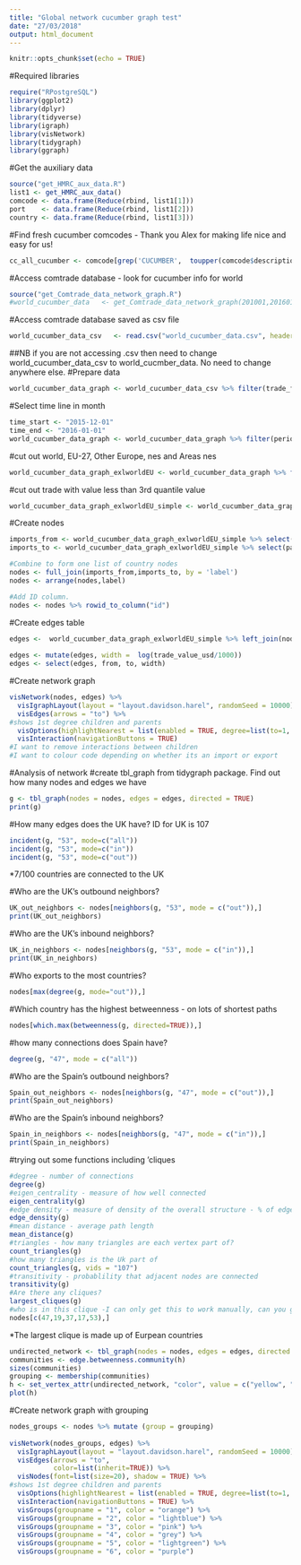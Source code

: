 ```yaml
---
title: "Global network cucumber graph test"
date: "27/03/2018"
output: html_document
---
```


```r
knitr::opts_chunk$set(echo = TRUE)
```

#Required libraries
```r
require("RPostgreSQL")
library(ggplot2)
library(dplyr)
library(tidyverse)
library(igraph)
library(visNetwork)
library(tidygraph)
library(ggraph)
```

#Get the auxiliary data
```r
source("get_HMRC_aux_data.R")
list1 <- get_HMRC_aux_data()
comcode <- data.frame(Reduce(rbind, list1[1]))
port    <- data.frame(Reduce(rbind, list1[2]))
country <- data.frame(Reduce(rbind, list1[3]))
```

#Find fresh cucumber comcodes - Thank you Alex for making life nice and easy for us! 
```r
cc_all_cucumber <- comcode[grep('CUCUMBER',  toupper(comcode$description)),]
```

#Access comtrade database - look for cucumber info for world
```r
source("get_Comtrade_data_network_graph.R")
#world_cucumber_data   <- get_Comtrade_data_network_graph(201001,201601,"default","070700")
```

#Access comtrade database saved as csv file
```r
world_cucumber_data_csv   <- read.csv("world_cucumber_data.csv", header = TRUE, sep = ",")
```

##NB if you are not accessing .csv then need to change world_cucumber_data_csv to world_cucmber_data. No need to change anywhere else. 
#Prepare data
```r
world_cucumber_data_graph <- world_cucumber_data_csv %>% filter(trade_flow=="Imports") %>% select(period,reporter,partner,trade_value_usd) %>% mutate(period = paste0(period,"01")) %>% mutate(period = as.Date(period, "%Y%m%d"))
```

#Select time line in month
```r
time_start <- "2015-12-01"
time_end <- "2016-01-01"
world_cucumber_data_graph <- world_cucumber_data_graph %>% filter(period < time_end & period >= time_start) 
```

#cut out world, EU-27, Other Europe, nes and Areas nes
```r
world_cucumber_data_graph_exlworldEU <- world_cucumber_data_graph %>% filter(partner != "World") %>% filter(reporter != "EU-27") %>% filter(partner != "Other Europe, nes") %>% filter(partner != "Areas, nes")
```

#cut out trade with value less than 3rd quantile value
```r
world_cucumber_data_graph_exlworldEU_simple <- world_cucumber_data_graph_exlworldEU %>% filter(trade_value_usd > 93100)
```


#Create nodes 
```r
imports_from <- world_cucumber_data_graph_exlworldEU_simple %>% select(reporter) %>% rename(label = reporter) %>% distinct(label)
imports_to <- world_cucumber_data_graph_exlworldEU_simple %>% select(partner) %>% rename(label = partner) %>% distinct(label)

#Combine to form one list of country nodes
nodes <- full_join(imports_from,imports_to, by = 'label')
nodes <- arrange(nodes,label)

#Add ID column. 
nodes <- nodes %>% rowid_to_column("id")
```

#Create edges table 
```r
edges <-  world_cucumber_data_graph_exlworldEU_simple %>% left_join(nodes, by = c("reporter" = "label")) %>% rename(to = id) %>% left_join(nodes, by = c("partner"  = "label")) %>% rename(from = id)
          
edges <- mutate(edges, width =  log(trade_value_usd/1000))
edges <- select(edges, from, to, width)

```

#Create network graph
```r
visNetwork(nodes, edges) %>% 
  visIgraphLayout(layout = "layout.davidson.harel", randomSeed = 10000) %>%
  visEdges(arrows = "to") %>%
#shows 1st degree children and parents
  visOptions(highlightNearest = list(enabled = TRUE, degree=list(to=1, from=1), algorithm="hierarchical"), nodesIdSelection = TRUE, clickToUse=TRUE) %>%
  visInteraction(navigationButtons = TRUE)
#I want to remove interactions between children
#I want to colour code depending on whether its an import or export
```

#Analysis of network
#create tbl_graph from tidygraph package. Find out how many nodes and edges we have
```r
g <- tbl_graph(nodes = nodes, edges = edges, directed = TRUE) 
print(g)

```

#How many edges does the UK have? ID for UK is 107
```r
incident(g, "53", mode=c("all"))
incident(g, "53", mode=c("in"))
incident(g, "53", mode=c("out"))
```

*7/100 countries are connected to the UK


#Who are the UK's outbound neighbors?
```r
UK_out_neighbors <- nodes[neighbors(g, "53", mode = c("out")),]
print(UK_out_neighbors)
```
#Who are the UK's inbound neighbors?
```r
UK_in_neighbors <- nodes[neighbors(g, "53", mode = c("in")),]
print(UK_in_neighbors)
```

#Who exports to the most countries?
```r
nodes[max(degree(g, mode="out")),]

```


#Which country has the highest betweenness - on lots of shortest paths
```r
nodes[which.max(betweenness(g, directed=TRUE)),]
```

#how many connections does Spain have?
```r
degree(g, "47", mode = c("all"))
```
#Who are the Spain's outbound neighbors?
```r
Spain_out_neighbors <- nodes[neighbors(g, "47", mode = c("out")),]
print(Spain_out_neighbors)
```

#Who are the Spain's inbound neighbors?
```r
Spain_in_neighbors <- nodes[neighbors(g, "47", mode = c("in")),]
print(Spain_in_neighbors)
```

#trying out some functions including 'cliques
```r
#degree - number of connections
degree(g)
#eigen_centrality - measure of how well connected
eigen_centrality(g)
#edge density - measure of density of the overall structure - % of edges out of all possible
edge_density(g)
#mean distance - average path length
mean_distance(g)
#triangles - how many triangles are each vertex part of?
count_triangles(g)
#how many triangles is the Uk part of
count_triangles(g, vids = "107")
#transitivity - probablility that adjacent nodes are connected
transitivity(g)
#Are there any cliques?
largest_cliques(g)
#who is in this clique -I can only get this to work manually, can you get it to work? 
nodes[c(47,19,37,17,53),]
```
*The largest clique is made up of Eurpean countries


```r
undirected_network <- tbl_graph(nodes = nodes, edges = edges, directed = FALSE) 
communities <- edge.betweenness.community(h) 
sizes(communities)
grouping <- membership(communities)
h <- set_vertex_attr(undirected_network, "color", value = c("yellow", "blue", "red", "lightblue", "green", "purple")[grouping])
plot(h)
```
#Create network graph with grouping
```r
nodes_groups <- nodes %>% mutate (group = grouping)
                                
visNetwork(nodes_groups, edges) %>% 
  visIgraphLayout(layout = "layout.davidson.harel", randomSeed = 10000) %>%
  visEdges(arrows = "to",
           color=list(inherit=TRUE)) %>%
  visNodes(font=list(size=20), shadow = TRUE) %>%
#shows 1st degree children and parents
  visOptions(highlightNearest = list(enabled = TRUE, degree=list(to=1, from=1), algorithm="hierarchical"), nodesIdSelection = TRUE, clickToUse=TRUE) %>%
  visInteraction(navigationButtons = TRUE) %>%
  visGroups(groupname = "1", color = "orange") %>%
  visGroups(groupname = "2", color = "lightblue") %>%
  visGroups(groupname = "3", color = "pink") %>%
  visGroups(groupname = "4", color = "grey") %>%
  visGroups(groupname = "5", color = "lightgreen") %>%
  visGroups(groupname = "6", color = "purple") 
```






